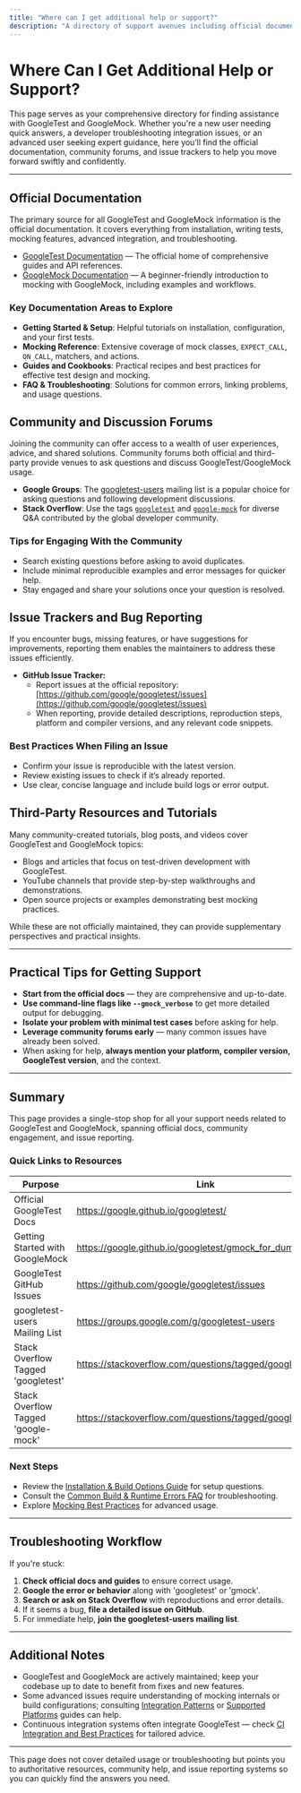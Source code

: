 ```yaml
---
title: "Where can I get additional help or support?"
description: "A directory of support avenues including official documentation, community groups, issue trackers, and recommended third-party resources for GoogleTest/GoogleMock."
---
```


# Where Can I Get Additional Help or Support?

This page serves as your comprehensive directory for finding assistance with GoogleTest and GoogleMock. Whether you're a new user needing quick answers, a developer troubleshooting integration issues, or an advanced user seeking expert guidance, here you’ll find the official documentation, community forums, and issue trackers to help you move forward swiftly and confidently.

---

## Official Documentation

The primary source for all GoogleTest and GoogleMock information is the official documentation. It covers everything from installation, writing tests, mocking features, advanced integration, and troubleshooting.

- [GoogleTest Documentation](https://google.github.io/googletest/) — The official home of comprehensive guides and API references.
- [GoogleMock Documentation](https://google.github.io/googletest/gmock_for_dummies.html) — A beginner-friendly introduction to mocking with GoogleMock, including examples and workflows.

### Key Documentation Areas to Explore

- **Getting Started & Setup**: Helpful tutorials on installation, configuration, and your first tests.
- **Mocking Reference**: Extensive coverage of mock classes, `EXPECT_CALL`, `ON_CALL`, matchers, and actions.
- **Guides and Cookbooks**: Practical recipes and best practices for effective test design and mocking.
- **FAQ & Troubleshooting**: Solutions for common errors, linking problems, and usage questions.


## Community and Discussion Forums

Joining the community can offer access to a wealth of user experiences, advice, and shared solutions. Community forums both official and third-party provide venues to ask questions and discuss GoogleTest/GoogleMock usage.

- **Google Groups**: The [googletest-users](https://groups.google.com/g/googletest-users) mailing list is a popular choice for asking questions and following development discussions.
- **Stack Overflow**: Use the tags [`googletest`](https://stackoverflow.com/questions/tagged/googletest) and [`google-mock`](https://stackoverflow.com/questions/tagged/google-mock) for diverse Q&A contributed by the global developer community.

### Tips for Engaging With the Community

- Search existing questions before asking to avoid duplicates.
- Include minimal reproducible examples and error messages for quicker help.
- Stay engaged and share your solutions once your question is resolved.

## Issue Trackers and Bug Reporting

If you encounter bugs, missing features, or have suggestions for improvements, reporting them enables the maintainers to address these issues efficiently.

- **GitHub Issue Tracker:**
  - Report issues at the official repository: [https://github.com/google/googletest/issues](https://github.com/google/googletest/issues)
  - When reporting, provide detailed descriptions, reproduction steps, platform and compiler versions, and any relevant code snippets.

### Best Practices When Filing an Issue

- Confirm your issue is reproducible with the latest version.
- Review existing issues to check if it’s already reported.
- Use clear, concise language and include build logs or error output.

## Third-Party Resources and Tutorials

Many community-created tutorials, blog posts, and videos cover GoogleTest and GoogleMock topics:

- Blogs and articles that focus on test-driven development with GoogleTest.
- YouTube channels that provide step-by-step walkthroughs and demonstrations.
- Open source projects or examples demonstrating best mocking practices.

While these are not officially maintained, they can provide supplementary perspectives and practical insights.

---

## Practical Tips for Getting Support

- **Start from the official docs** — they are comprehensive and up-to-date.
- **Use command-line flags like `--gmock_verbose`** to get more detailed output for debugging.
- **Isolate your problem with minimal test cases** before asking for help.
- **Leverage community forums early** — many common issues have already been solved.
- When asking for help, **always mention your platform, compiler version, GoogleTest version**, and the context.

---

## Summary

This page provides a single-stop shop for all your support needs related to GoogleTest and GoogleMock, spanning official docs, community engagement, and issue reporting.

### Quick Links to Resources

| Purpose                       | Link                                                                                      |
|------------------------------|-------------------------------------------------------------------------------------------|
| Official GoogleTest Docs      | https://google.github.io/googletest/                                                      |
| Getting Started with GoogleMock | https://google.github.io/googletest/gmock_for_dummies.html                                |
| GoogleTest GitHub Issues      | https://github.com/google/googletest/issues                                               |
| googletest-users Mailing List | https://groups.google.com/g/googletest-users                                              |
| Stack Overflow Tagged 'googletest' | https://stackoverflow.com/questions/tagged/googletest                                    |
| Stack Overflow Tagged 'google-mock' | https://stackoverflow.com/questions/tagged/google-mock                                    |

### Next Steps

- Review the [Installation & Build Options Guide](https://your-doc-url/guides/getting-started/setup-and-installation) for setup questions.
- Consult the [Common Build & Runtime Errors FAQ](https://your-doc-url/faq/troubleshooting-usage/common-errors) for troubleshooting.
- Explore [Mocking Best Practices](https://your-doc-url/guides/real-world-workflows/mocking-best-practices) for advanced usage.

---

## Troubleshooting Workflow

If you're stuck:

1. **Check official docs and guides** to ensure correct usage.
2. **Google the error or behavior** along with 'googletest' or 'gmock'.
3. **Search or ask on Stack Overflow** with reproductions and error details.
4. If it seems a bug, **file a detailed issue on GitHub**.
5. For immediate help, **join the googletest-users mailing list**.

---

## Additional Notes

- GoogleTest and GoogleMock are actively maintained; keep your codebase up to date to benefit from fixes and new features.
- Some advanced issues require understanding of mocking internals or build configurations; consulting [Integration Patterns](https://your-doc-url/concepts/extensibility-integration/integration-patterns) or [Supported Platforms](https://your-doc-url/overview/integration-platforms/platform-support) guides can help.
- Continuous integration systems often integrate GoogleTest — check [CI Integration and Best Practices](https://your-doc-url/guides/advanced-and-integration-guides/ci-integration-and-best-practices) for tailored advice.

---

<Check>
This page does not cover detailed usage or troubleshooting but points you to authoritative resources, community help, and issue reporting systems so you can quickly find the answers you need.
</Check>
